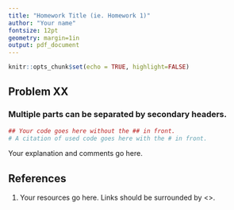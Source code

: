 ---
title: "Homework Title (ie. Homework 1)" 
author: "Your name"
fontsize: 12pt
geometry: margin=1in
output: pdf_document
---

```{r setup, include=FALSE}
knitr::opts_chunk$set(echo = TRUE, highlight=FALSE)
```

## Problem XX   
### Multiple parts can be separated by secondary headers.
```{r}
## Your code goes here without the ## in front.
# A citation of used code goes here with the # in front.
```
Your explanation and comments go here.

## References
1. Your resources go here. Links should be surrounded by <>.
